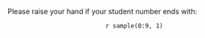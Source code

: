 
Please raise your hand if your student number ends with:

<p style="text-align: center;"> `r sample(0:9, 1)` </p>

